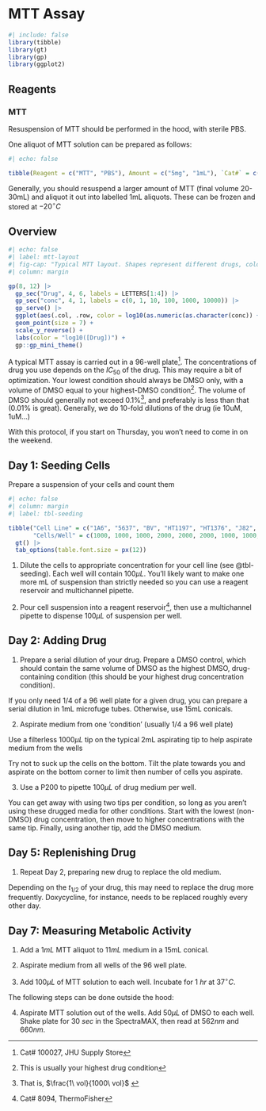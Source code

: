 # MTT Assay {#sec-mtt-assay}
```r
#| include: false
library(tibble)
library(gt)
library(gp)
library(ggplot2)
```

## Reagents

### MTT

Resuspension of MTT should be performed in the hood, with sterile PBS.

One aliquot of MTT solution can be prepared as follows:

```r
#| echo: false

tibble(Reagent = c("MTT", "PBS"), Amount = c("5mg", "1mL"), `Cat#` = c("114-056-101CS (Core Store)", "298-93-1 (ThermoFisher)")) |> gt()
```

Generally, you should resuspend a larger amount of MTT (final volume 20-30mL) and aliquot it out into labelled 1mL aliquots. These can be frozen and stored at $-20^\circ C$

## Overview


```r
#| echo: false
#| label: mtt-layout
#| fig-cap: "Typical MTT layout. Shapes represent different drugs, color represents concetration."
#| column: margin

gp(8, 12) |> 
  gp_sec("Drug", 4, 6, labels = LETTERS[1:4]) |> 
  gp_sec("conc", 4, 1, labels = c(0, 1, 10, 100, 1000, 10000)) |> 
  gp_serve() |> 
  ggplot(aes(.col, .row, color = log10(as.numeric(as.character(conc)) + 1), shape = Drug)) + 
  geom_point(size = 7) + 
  scale_y_reverse() +
  labs(color = "log10([Drug])") + 
  gp::gp_mini_theme()
```

A typical MTT assay is carried out in a 96-well plate^[Cat# 100027, JHU Supply Store]. The concentrations of drug you use depends on the $IC_{50}$ of the drug. This may require a bit of optimization. Your lowest condition should always be DMSO only, with a volume of DMSO equal to your highest-DMSO condition^[This is usually your highest drug condition]. The volume of DMSO should generally not exceed 0.1%^[That is, $\frac{1\ vol}{1000\ vol}$ ], and preferably is less than that (0.01% is great). Generally, we do 10-fold dilutions of the drug (ie 10uM, 1uM...)

:::{.callout-tip}
With this protocol, if you start on Thursday, you won't need to come in on the weekend.
:::


## Day 1: Seeding Cells

:::{.callout-note}
Prepare a suspension of your cells and count them
:::

```r
#| echo: false
#| column: margin
#| label: tbl-seeding

tibble("Cell Line" = c("1A6", "5637", "BV", "HT1197", "HT1376", "J82", "RT112", "RT4", "RT4v6", "SCaBER", "SW780", "TCCSUP", "UC1", "UC3", "UC6", "UC10", "UC14", "UC15", "UC16", "UC17", "UC18"), 
       "Cells/Well" = c(1000, 1000, 1000, 2000, 2000, 2000, 1000, 1000, 1500, 2500, 1000, 2000, 1000, 500, 350, 1500, 1000, 3000, 4000, 1000, 2000)) |> 
  gt() |> 
  tab_options(table.font.size = px(12))
```

1. Dilute the cells to appropriate concentration for your cell line (see @tbl-seeding). Each well will contain $100\mu L$. You'll likely want to make one more mL of suspension than strictly needed so you can use a reagent reservoir and multichannel pipette.

2. Pour cell suspension into a reagent reservoir^[Cat# 8094, ThermoFisher], then use a multichannel pipette to dispense $100\mu L$ of suspension per well.


## Day 2: Adding Drug

1. Prepare a serial dilution of your drug. Prepare a DMSO control, which should contain the same volume of DMSO as the highest DMSO, drug-containing condition (this should be your highest drug concentration condition). 

:::{.callout-tip}
If you only need 1/4 of a 96 well plate for a given drug, you can prepare a serial dilution in 1mL microfuge tubes. Otherwise, use 15mL conicals.
:::

2. Aspirate medium from one 'condition' (usually 1/4 a 96 well plate)

:::{.callout-tip}
Use a filterless $1000\mu L$ tip on the typical 2mL aspirating tip to help aspirate medium from the wells
:::

:::{.callout-warning}
Try not to suck up the cells on the bottom. Tilt the plate towards you and aspirate on the bottom corner to limit then number of cells you aspirate.
:::

3. Use a P200 to pipette $100\mu L$ of drug medium per well.

:::{.callout-tip}
You can get away with using two tips per condition, so long as you aren't using these drugged media for other conditions. Start with the lowest (non-DMSO) drug concentration, then move to higher concentrations with the same tip. Finally, using another tip, add the DMSO medium.
:::


## Day 5: Replenishing Drug

1. Repeat Day 2, preparing new drug to replace the old medium.

:::{.callout-note}
Depending on the $t_{1/2}$ of your drug, this may need to replace the drug more frequently. Doxycycline, for instance, needs to be replaced roughly every other day.
:::

## Day 7: Measuring Metabolic Activity

1. Add a $1mL$ MTT aliquot to $11mL$ medium in a 15mL conical.

2. Aspirate medium from all wells of the 96 well plate.

3. Add $100\mu L$ of MTT solution to each well. Incubate for $1\ hr$ at $37^\circ C$. 


The following steps can be done outside the hood:

4. Aspirate MTT solution out of the wells. Add $50\mu L$ of DMSO to each well. Shake plate for $30\ sec$ in the SpectraMAX, then read at $562nm$ and $660nm$.

